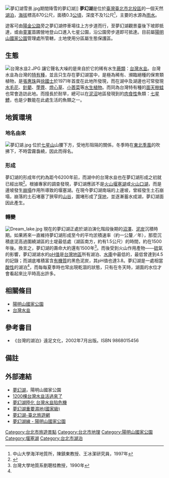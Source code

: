 {{Otheruses|夢幻湖|other=其它同名地名}}
{{coord|25|10|01|N|121|33|36|E|display=title}}
{{Infobox_lake
 |湖泊名稱 = 夢幻湖
 |湖泊照片 =Dream lake1.jpg
 |湖泊照片標題 = 夢幻湖
 |測深圖 =
 |caption_bathymetry =
 |座標 =
 |湖泊類別 = [[堰塞湖|堰塞湖]]
 |流入 =
 |流出 =
 |集水區面積 =
 |集水區國家 = {{ROC}}
 |湖泊長度 =
 |湖泊闊度 =
 |湖泊面積 = 0.3公頃
 |平均深度 = 1公尺以下
 |最深深度 =
 |水體體積 =
 |residence_time =
 |shore =
 |海拔高度 = 870公尺
 |湖中島嶼 =
 |湖邊城鎮 =
}}
[[File:夢幻湖雪景.jpg|thumb]]期間降雪的夢幻湖]]
'''夢幻湖'''是位於[[臺灣|臺灣]][[臺北市|臺北市]][[北投區|北投區]]的一個天然[[湖泊|湖泊]]，[[海拔|海拔]]標高870公尺，面積0.3[[公頃|公頃]]，深度不及1公尺<ref name="chen">中山大學海洋地質所，陳鎮東教授、王冰潔研究員，1997年</ref>，主要的水源為[[雨水|雨水]]。

遊客可由[[陽金公路|陽金公路]]旁之夢幻湖停車場往上方步道而行，至夢幻湖觀景臺後下坡即抵達，或由[[中國童子軍|童軍]]苗圃營地登山口進入七星公園，沿公園旁步道即可抵達。目前屬[[陽明山國家公園|陽明山國家公園]]管理處所管轄，土地使用分區屬生態保護區。

== 生態 ==
[[File:台灣水韭2.JPG|thumb]]
讓它聲名大噪的是來自於它的稀有水生[[蕨類|蕨類]]：[[台灣水韭|台灣水韭]]。台灣水韭為台灣的[[特有種|特有種]]，並且只生存在夢幻湖當中，是極為稀有、瀕臨絕種的保育類植物，是[[張惠珠|張惠珠]]與[[徐國士|徐國士]]於1971年首度在此地所發現，而在湖中及湖邊也可常發現[[水毛花|水毛花]]、[[針藺|針藺]]、[[荸薺|荸薺]]、[[燈心草|燈心草]]、[[小莕菜|小莕菜]]等[[水生植物|水生植物]]。而同為台灣特有種的[[面天樹蛙|面天樹蛙]]也常會造訪此地。而擅長於耐旱，總可以在[[沼澤|泥沼]]地區發現到的[[肉食性|肉食性]]魚類：[[七星鱧|七星鱧]]，也是少數能在此處生活的魚類之一。

== 地質環境 ==
=== 地名由來 ===
[[File:夢幻湖.jpg|thumb]]
位於[[七星山_(臺北市)|七星山]]山腰下方，受地形阻隔的關係，冬季時在[[東北季風|東北季風]]的吹拂下，不時雲霧裊繞，因此而得名。

=== 形成 ===
夢幻湖的形成年代約為距今6200年前，而湖中的台灣水韭也在夢幻湖形成之初就已經出現<ref>{{cite conference|title=陽明山國家公園古氣候之調查|booktitle=陽明山國家公園委託研究報告|year=2001|url=http://eip.ymsnp.gov.tw/UD/library/W0004%b6%a7%a9%fa%a4s%b0%ea%aea%a4%bd%b6%e9%a5j%ae%f0%ad%d4%a4%a7%bd%d5%acd.pdf|format=pdf|author=陳淑華、楊天南、黃淑玉、蕭錦隆、汪良奇、楊富鈞、江以歆、陳湘鈞|page=9|conference=|access-date=2015-08-19|archive-date=2022-04-20|archive-url=https://web.archive.org/web/20220420024504/http://eip.ymsnp.gov.tw/UD/library/W0004%B6%A7%A9%FA%A4s%B0%EA%AEa%A4%BD%B6%E9%A5j%AE%F0%AD%D4%A4%A7%BD%D5%ACd.pdf}}</ref>。根據專家的調查發現，夢幻湖應該不是[[火山|火山]][[堰塞湖|堰塞湖]]或[[火山口湖|火山口湖]]，而是邊坡發生[[崩壞作用|崩塌]]作用所導致的堰塞湖。在現今夢幻湖南端的上邊坡，曾經發生土石崩塌，崩落的土石堵塞了狹窄的[[山谷|山谷]]，圍堵形成了[[窪地|窪地]]，並逐漸蓄水成湖，夢幻湖面因此產生。

=== 轉變 ===
[[File:Dream_lake.jpg|thumb]]
現在的夢幻湖正處於湖泊演化階段後期的[[沼澤|沼澤]]、[[泥炭|泥炭]]沉積時期。如果將來一直維持夢幻湖形成至今的平均淤積速率（約一公釐／年），那麼沉積底泥高過圍繞湖區的土堤最低處（湖區南方，約有1.5公尺）的時間，約在1500年後。換言之，夢幻湖的壽命大約還有1500年<ref name="liu">台灣大學地質系劉聰桂教授，1990年</ref>。而後受到火山作用產物——[[硫|硫]]氣的影響，夢幻湖湖水的[[pH值|pH值]]是[[台灣地區|台灣地區]]所有湖泊、[[水庫|水庫]]中最低的，最低曾達到4.5的記錄；而湖底堆積富含[[有機化合物|有機質]]的黑色泥炭，其pH值也達3.8。夢幻湖是一處相當[[酸性|酸性]]的湖泊<ref name="chen"/>，而每每夏季時也常出現乾涸的狀態，只有在冬天時，湖面的水位才會看起來比平時高出許多。

== 相關條目 ==
*[[陽明山國家公園|陽明山國家公園]]
*[[台灣水韭|台灣水韭]]

== 參考書目 ==
*《台灣的湖泊》遠足文化，2002年7月出版。ISBN 9868015456

== 備註 ==
<div class="references-small">
<references />
</div>

== 外部連結 ==
{{Commonscat|Dream Lake (Taiwan)}}
* [http://www.youtube.com/watch?v=K4CK3UW5bSI 夢幻湖]，陽明山國家公園
* [https://web.archive.org/web/20070907125327/http://www.ag007.com.tw/cgi-bin/industry-news/article.pl?category=16&sn=1458 1200棵台灣水韭活過來了]
* [http://www.vita.tw/2003/05/blog-post_2372.html 夢幻湖陸化 台灣水韭陷危機] {{Wayback|url=http://www.vita.tw/2003/05/blog-post_2372.html |date=20160304191657 }}
* [https://web.archive.org/web/20190601105808/http://wetland-tw.tcd.gov.tw/WetLandWeb/wetland.php?id=140 夢幻湖重要濕地(國家級)]
* [https://web.archive.org/web/20190911215955/https://www.travel.taipei/zh-tw/attraction/details/1730 夢幻湖-臺北旅遊網]
* [https://www.ymsnp.gov.tw/index.php?option=com_routes&view=routes&catid=677&gp=0&Itemid=805 夢幻湖線 - 陽明山國家公園] {{Wayback|url=https://www.ymsnp.gov.tw/index.php?option=com_routes&view=routes&catid=677&gp=0&Itemid=805 |date=20190106020229 }}

{{台灣湖泊}}


[[Category:台北市旅遊景點|Category:台北市旅遊景點]]
[[Category:台北市地理|Category:台北市地理]]
[[Category:陽明山國家公園|Category:陽明山國家公園]]
[[Category:堰塞湖|Category:堰塞湖]]
[[Category:台北市湖泊|Category:台北市湖泊]]